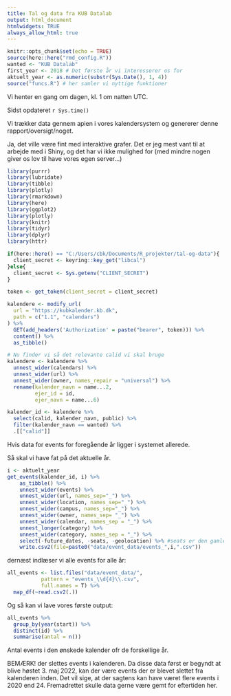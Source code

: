 ```yaml
---
title: Tal og data fra KUB Datalab
output: html_document
htmlwidgets: TRUE
always_allow_html: true
---
```

```r
knitr::opts_chunk$set(echo = TRUE)
source(here::here("rmd_config.R"))
wanted <- "KUB Datalab"
first_year <- 2018 # Det første år vi interesserer os for
aktuelt_year <- as.numeric(substr(Sys.Date(), 1, 4))
source("funcs.R") # her samler vi nyttige funktioner
```

Vi henter en gang om dagen, kl. 1 om natten UTC.

Sidst opdateret `r Sys.time()`




Vi trækker data gennem apien i vores kalendersystem og genererer denne 
rapport/oversigt/noget.

Ja, det ville være fint med interaktive grafer. Det er jeg mest vant til at 
arbejde med i Shiny, og det har vi ikke mulighed for (med mindre nogen giver
os lov til have vores egen server...)

```r
library(purrr)
library(lubridate)
library(tibble)  
library(plotly)
library(rmarkdown)
library(here)
library(ggplot2)
library(plotly)
library(knitr)
library(tidyr)
library(dplyr)
library(httr) 
```


```r
if(here::here() == "C:/Users/cbk/Documents/R_projekter/tal-og-data"){
  client_secret <- keyring::key_get("libcal")
}else{
  client_secret <- Sys.getenv("CLIENT_SECRET")
}
```

```r
token <- get_token(client_secret = client_secret)
```

```r
kalendere <- modify_url(
  url = "https://kubkalender.kb.dk",
  path = c("1.1", "calendars")
) %>% 
  GET(add_headers('Authorization' = paste("bearer", token))) %>% 
  content() %>% 
  as_tibble()

```

```r
# Nu finder vi så det relevante calid vi skal bruge
kalendere <- kalendere %>%
  unnest_wider(calendars) %>%
  unnest_wider(url) %>%
  unnest_wider(owner, names_repair = "universal") %>%
  rename(kalender_navn = name...2,
         ejer_id = id,
         ejer_navn = name...6)

kalender_id <- kalendere %>%
  select(calid, kalender_navn, public) %>%
  filter(kalender_navn == wanted) %>% 
  .[["calid"]]
```

Hvis data for events for foregående år ligger i systemet allerede.

Så skal vi have fat på det aktuelle år.

```r
i <- aktuelt_year
get_events(kalender_id, i) %>% 
    as_tibble() %>% 
    unnest_wider(events) %>%
    unnest_wider(url, names_sep="_") %>%
    unnest_wider(location, names_sep="_") %>%
    unnest_wider(campus, names_sep="_") %>%
    unnest_wider(owner, names_sep= "_") %>%
    unnest_wider(calendar, names_sep = "_") %>% 
    unnest_longer(category) %>% 
    unnest_wider(category, names_sep = "_") %>% 
    select(-future_dates, -seats, -geolocation) %>% #seats er den gamle opgørelse. Nu bruger vi fysiske og onlineseats.
    write.csv2(file=paste0("data/event_data/events_",i,".csv"))
```

dernæst indlæser vi alle events for alle år:
```r
all_events <- list.files("data/event_data/", 
           pattern = "events_\\d{4}\\.csv",
           full.names = T) %>% 
  map_df(~read.csv2(.))
```

Og så kan vi lave vores første output:
```r
all_events %>% 
  group_by(year(start)) %>% 
  distinct(id) %>% 
  summarise(antal = n())
```

Antal events i den ønskede kalender ofr de forskellige år.

BEMÆRK! der slettes events i kalenderen. Da disse data først er begyndt at blive
høstet 3. maj 2022, kan der være events der er blevet slettet fra kalenderen inden.
Det vil sige, at der sagtens kan have været flere events i 2020 end 24. 
Fremadrettet skulle data gerne være gemt for eftertiden her.


